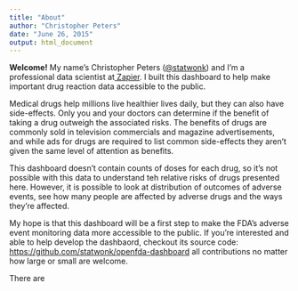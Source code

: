 ```yaml
---
title: "About"
author: "Christopher Peters"
date: "June 26, 2015"
output: html_document
---
```


**Welcome!** My name's Christopher Peters (<a href="https://twitter.com/statwonk">@statwonk</a>) and I'm a professional data scientist at<a href="https://zapier.com"> Zapier</a>. I built this dashboard to help make important drug reaction data accessible to the public.

Medical drugs help millions live healthier lives daily, but they can also have side-effects. Only you and your doctors can determine if the benefit of taking a drug outweigh the associated risks. The benefits of drugs are commonly sold in television commercials and magazine advertisements, and while ads for drugs are required to list common side-effects they aren't given the same level of attention as benefits.

This dashboard doesn't contain counts of doses for each drug, so it's not possible with this data to understand teh relative risks of drugs presented here. However, it is possible to look at distribution of outcomes of adverse events, see how many people are affected by adverse drugs and the ways they're affected.

My hope is that this dashboard will be a first step to make the FDA's adverse event monitoring data more accessible to the public. If you're interested and able to help develop the dashbaord, checkout its source code: [https://github.com/statwonk/openfda-dashboard](https://github.com/statwonk/openfda-dashboard) all contributions no matter how large or small are welcome.

There are
